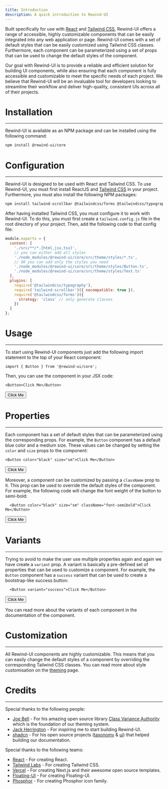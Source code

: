 ```yaml
---
title: Introduction
description: A quick introduction to Rewind-UI
---
```

Built specifically for use with [React](https://react.dev) and [Tailwind CSS](https://tailwindcss.com/), Rewind-UI offers a range of accessible, highly customizable components that can be easily integrated into any web application or page. Rewind-UI comes with a set of default styles that can be easily customized using Tailwind CSS classes. Furthermore, each component can be parameterized using a set of props that can be used to change the default styles of the component.

Our goal with Rewind-UI is to provide a reliable and efficient solution for building UI components, while also ensuring that each component is fully accessible and customizable to meet the specific needs of each project. We believe that Rewind-UI will be an invaluable tool for developers looking to streamline their workflow and deliver high-quality, consistent UIs across all of their projects.

# Installation
---
Rewind-UI is available as an NPM package and can be installed using the following command:

```bash
npm install @rewind-ui/core
```

# Configuration
---
Rewind-UI is designed to be used with React and Tailwind CSS. To use Rewind-UI, you must first install ReactJS and [Tailwind CSS](https://tailwindcss.com/docs/installation) in your project. Furthermore, you must also install the following NPM packages:

```bash
npm install tailwind-scrollbar @tailwindcss/forms @tailwindcss/typography
```

After having installed Tailwind CSS, you must configure it to work with Rewind-UI. To do this, you must first create a `tailwind.config.js` file in the root directory of your project. Then, add the following code to that config file:

```js
module.exports = {
  content: [
    './src/**/*.{html,jsx,tsx}',
    // you can either add all styles
    './node_modules/@rewind-ui/core/src/theme/styles/*.ts',
    // OR you can add only the styles you need
    './node_modules/@rewind-ui/core/src/theme/styles/Button.ts',
    './node_modules/@rewind-ui/core/src/theme/styles/Text.ts'
  ],
  plugins: [
    require('@tailwindcss/typography'),
    require('tailwind-scrollbar')({ nocompatible: true }),
    require('@tailwindcss/forms')({
      strategy: 'class' // only generate classes
    })
  ]
};
```

# Usage
---
To start using Rewind-UI components just add the following import statement to the top of your React component:

```tsx
import { Button } from '@rewind-ui/core';
```

Then, you can use the component in your JSX code:

```tsx
<Button>Click Me</Button>
```

<View>
  <Button>Click Me</Button>
</View>

# Properties
---
Each component has a set of default styles that can be parameterized using the corresponding props. For example, the `Button` component has a default blue color and a medium size. These values can be changed by setting the `color` and `size` props to the component:

```tsx
<Button color="black" size="sm">Click Me</Button>
```
<View>
  <Button color="black" size="sm">Click Me</Button>
</View>

Moreover, a component can be customized by passing a `className` prop to it. This prop can be used to override the default styles of the component. For example, the following code will change the font weight of the button to semi-bold:

```tsx
  <Button color="black" size="sm" className="font-semibold">Click Me</Button>
```
<View>
  <Button color="black" size="sm" className="font-semibold">Click Me</Button>
</View>

# Variants
---
Trying to avoid to make the user use multiple properties again and again we have create a `variant` prop. A variant is basically a pre-defined set of properties that can be used to customize a component. For example, the `Button` component has a `success` variant that can be used to create a bootstrap-like success button:

```tsx
  <Button variant="success">Click Me</Button>
```

<View>
  <Button variant="success">Click Me</Button>
</View>

You can read more about the variants of each component in the documentation of the component.

# Customization
---
All Rewind-UI components are highly customizable. This means that you can easily change the default styles of a component by overriding the corresponding Tailwind CSS classes. You can read more about style customisation on the [theming](https://rewind-ui.dev/theming) page.

# Credits
---
Special thanks to the following people:
* [Joe Bell](https://twitter.com/joebell_) - For his amazing open source library [Class Variance Authority](https://cva.style/docs) which is the foundation of our theming system.
* [Jack Herrington](https://twitter.com/jherr) - For inspiring me to start building Rewind-UI.
* [shadcn](https://twitter.com/shadcn) - For his open source projects ([taxonomy](https://tx.shadcn.com/) & [ui](https://ui.shadcn.com/)) that helped building our documentation.

Special thanks to the following teams:
* [React](https://react.dev/) - For creating React.
* [Tailwind Labs](https://tailwindcss.com) - For creating Tailwind CSS.
* [Vercel](https://vercel.com/) - For creating Next.js and their awesome open source templates.
* [Floating-UI](https://floating-ui.com/) - For creating Floating-UI.
* [Phosphor](https://phosphoricons.com/) - For creating Phosphor icon family.
